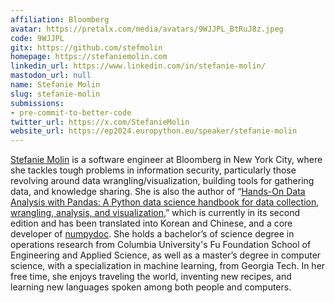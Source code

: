 ```yaml
---
affiliation: Bloomberg
avatar: https://pretalx.com/media/avatars/9WJJPL_BtRuJ8z.jpeg
code: 9WJJPL
gitx: https://github.com/stefmolin
homepage: https://stefaniemolin.com
linkedin_url: https://www.linkedin.com/in/stefanie-molin/
mastodon_url: null
name: Stefanie Molin
slug: stefanie-molin
submissions:
- pre-commit-to-better-code
twitter_url: https://x.com/StefanieMolin
website_url: https://ep2024.europython.eu/speaker/stefanie-molin
---
```


[Stefanie Molin](https://stefaniemolin.com) is a software engineer at Bloomberg in New York City, where she tackles tough problems in information security, particularly those revolving around data wrangling/visualization, building tools for gathering data, and knowledge sharing. She is also the author of “[Hands-On Data Analysis with Pandas: A Python data science handbook for data collection, wrangling, analysis, and visualization](https://www.amazon.com/Hands-Data-Analysis-Pandas-visualization/dp/1800563450),” which is currently in its second edition and has been translated into Korean and Chinese, and a core developer of [numpydoc](https://github.com/numpy/numpydoc). She holds a bachelor’s of science degree in operations research from Columbia University's Fu Foundation School of Engineering and Applied Science, as well as a master’s degree in computer science, with a specialization in machine learning, from Georgia Tech. In her free time, she enjoys traveling the world, inventing new recipes, and learning new languages spoken among both people and computers.
